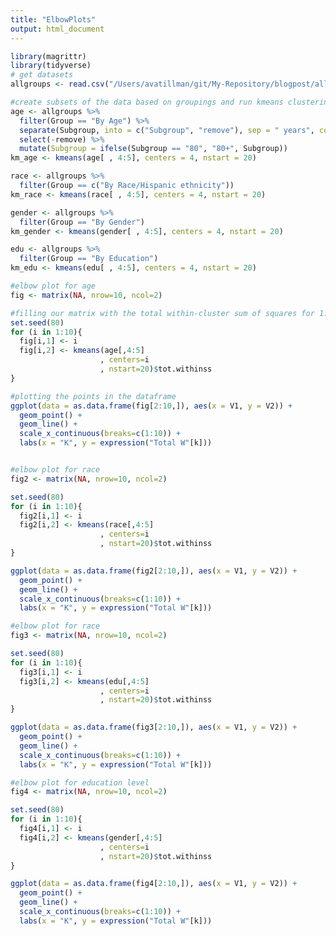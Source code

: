 ```yaml
---
title: "ElbowPlots"
output: html_document
---
```


```r
library(magrittr)
library(tidyverse)
# get datasets
allgroups <- read.csv("/Users/avatillman/git/My-Repository/blogpost/allgroups.csv")

#create subsets of the data based on groupings and run kmeans clustering on each grouping
age <- allgroups %>%
  filter(Group == "By Age") %>%
  separate(Subgroup, into = c("Subgroup", "remove"), sep = " years", convert = TRUE) %>%
  select(-remove) %>%
  mutate(Subgroup = ifelse(Subgroup == "80", "80+", Subgroup))
km_age <- kmeans(age[ , 4:5], centers = 4, nstart = 20)

race <- allgroups %>%
  filter(Group == c("By Race/Hispanic ethnicity"))
km_race <- kmeans(race[ , 4:5], centers = 4, nstart = 20)

gender <- allgroups %>%
  filter(Group == "By Gender")
km_gender <- kmeans(gender[ , 4:5], centers = 4, nstart = 20)

edu <- allgroups %>%
  filter(Group == "By Education")
km_edu <- kmeans(edu[ , 4:5], centers = 4, nstart = 20)

#elbow plot for age
fig <- matrix(NA, nrow=10, ncol=2)

#filling our matrix with the total within-cluster sum of squares for 1:10 clusters
set.seed(80)
for (i in 1:10){
  fig[i,1] <- i
  fig[i,2] <- kmeans(age[,4:5]
                    , centers=i
                    , nstart=20)$tot.withinss
}

#plotting the points in the dataframe
ggplot(data = as.data.frame(fig[2:10,]), aes(x = V1, y = V2)) +
  geom_point() + 
  geom_line() +
  scale_x_continuous(breaks=c(1:10)) +
  labs(x = "K", y = expression("Total W"[k]))


#elbow plot for race
fig2 <- matrix(NA, nrow=10, ncol=2)

set.seed(80)
for (i in 1:10){
  fig2[i,1] <- i
  fig2[i,2] <- kmeans(race[,4:5]
                    , centers=i
                    , nstart=20)$tot.withinss
}

ggplot(data = as.data.frame(fig2[2:10,]), aes(x = V1, y = V2)) +
  geom_point() + 
  geom_line() +
  scale_x_continuous(breaks=c(1:10)) +
  labs(x = "K", y = expression("Total W"[k]))

#elbow plot for race
fig3 <- matrix(NA, nrow=10, ncol=2)

set.seed(80)
for (i in 1:10){
  fig3[i,1] <- i
  fig3[i,2] <- kmeans(edu[,4:5]
                    , centers=i
                    , nstart=20)$tot.withinss
}

ggplot(data = as.data.frame(fig3[2:10,]), aes(x = V1, y = V2)) +
  geom_point() + 
  geom_line() +
  scale_x_continuous(breaks=c(1:10)) +
  labs(x = "K", y = expression("Total W"[k]))

#elbow plot for education level
fig4 <- matrix(NA, nrow=10, ncol=2)

set.seed(80)
for (i in 1:10){
  fig4[i,1] <- i
  fig4[i,2] <- kmeans(gender[,4:5]
                    , centers=i
                    , nstart=20)$tot.withinss
}

ggplot(data = as.data.frame(fig4[2:10,]), aes(x = V1, y = V2)) +
  geom_point() + 
  geom_line() +
  scale_x_continuous(breaks=c(1:10)) +
  labs(x = "K", y = expression("Total W"[k]))
```
